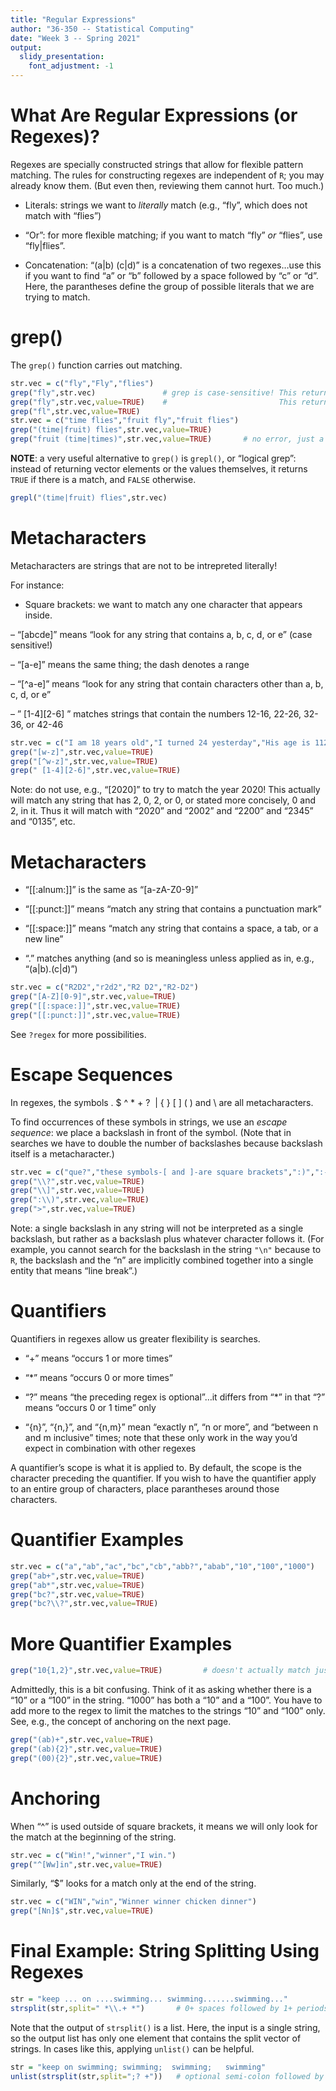 ---
title: "Regular Expressions"
author: "36-350 -- Statistical Computing"
date: "Week 3 -- Spring 2021"
output:
  slidy_presentation:
    font_adjustment: -1
---

What Are Regular Expressions (or Regexes)?
===

Regexes are specially constructed strings that allow for flexible pattern matching. The rules for constructing regexes are independent of `R`; you may already know them. (But even then, reviewing them cannot hurt. Too much.)

- Literals: strings we want to *literally* match (e.g., "fly", which does not match with "flies")

- "Or": for more flexible matching; if you want to match "fly" *or* "flies", use "fly|flies".

- Concatenation: "(a|b) (c|d)" is a concatenation of two regexes...use this if you want to find "a" or "b" followed by a space followed by "c" or "d". Here, the parantheses define the group of possible literals that we are trying to match.

grep()
===

The `grep()` function carries out matching.
```{r}
str.vec = c("fly","Fly","flies")
grep("fly",str.vec)               # grep is case-sensitive! This returns vector element(s) for match(es).
grep("fly",str.vec,value=TRUE)    #                         This returns the vector value(s) for match(es).
grep("fl",str.vec,value=TRUE)
str.vec = c("time flies","fruit fly","fruit flies")
grep("(time|fruit) flies",str.vec,value=TRUE)
grep("fruit (time|times)",str.vec,value=TRUE)       # no error, just a zero-length vector
```

**NOTE**: a very useful alternative to `grep()` is `grepl()`, or "logical grep": instead of returning vector elements or the values themselves, it returns `TRUE` if there is a match, and `FALSE` otherwise.
```{r}
grepl("(time|fruit) flies",str.vec)
```

Metacharacters
===

Metacharacters are strings that are not to be intrepreted literally!

For instance:

- Square brackets: we want to match any one character that appears inside.

-- "[abcde]" means "look for any string that contains a, b, c, d, or e" (case sensitive!)

-- "[a-e]" means the same thing; the dash denotes a range

-- "[^a-e]" means "look for any string that contain characters other than a, b, c, d, or e"

-- " [1-4][2-6] " matches strings that contain the numbers 12-16, 22-26, 32-36, or 42-46

```{r}
str.vec = c("I am 18 years old","I turned 24 yesterday","His age is 112")
grep("[w-z]",str.vec,value=TRUE)
grep("[^w-z]",str.vec,value=TRUE)
grep(" [1-4][2-6]",str.vec,value=TRUE)
```

Note: do not use, e.g., "[2020]" to try to match the year 2020! This actually will match any string that has 2, 0, 2, or 0, or stated more concisely, 0 and 2, in it. Thus it will match with "2020" and "2002" and "2200" and "2345" and "0135", etc.

Metacharacters
===

- "[[:alnum:]]" is the same as "[a-zA-Z0-9]"

- "[[:punct:]]" means "match any string that contains a punctuation mark"

- "[[:space:]]" means "match any string that contains a space, a tab, or a new line"

- "." matches anything (and so is meaningless unless applied as in, e.g., "(a|b).(c|d)")

```{r}
str.vec = c("R2D2","r2d2","R2 D2","R2-D2")
grep("[A-Z][0-9]",str.vec,value=TRUE)
grep("[[:space:]]",str.vec,value=TRUE) 
grep("[[:punct:]]",str.vec,value=TRUE)
```

See `?regex` for more possibilities.

Escape Sequences
===

In regexes, the symbols . $ ^ * + ? \ | { } [ ] ( ) and \\ are all metacharacters.

To find occurrences of these symbols in strings, we use an *escape sequence*: we place a backslash in front of the symbol. (Note that in searches we have to double the number of backslashes because backslash itself is a metacharacter.)
```{r}
str.vec = c("que?","these symbols-[ and ]-are square brackets",":)",":->")
grep("\\?",str.vec,value=TRUE)
grep("\\]",str.vec,value=TRUE)
grep(":\\)",str.vec,value=TRUE)
grep(">",str.vec,value=TRUE)
```

Note: a single backslash in any string will not be interpreted as a single backslash, but rather as a backslash plus whatever character follows it. (For example, you cannot search for the backslash in the string `"\n"` because to `R`, the backslash and the "n" are implicitly combined together into a single entity that means "line break".)

Quantifiers
===

Quantifiers in regexes allow us greater flexibility is searches.

- "+" means "occurs 1 or more times"

- "*" means "occurs 0 or more times"

- "?" means "the preceding regex is optional"...it differs from "*" in that "?" means "occurs 0 or 1 time" only

- "{n}", "{n,}", and "{n,m}" mean "exactly n", "n or more", and "between n and m inclusive" times; note that these only work in the way you'd expect in combination with other regexes

A quantifier's scope is what it is applied to. By default, the scope is the character preceding the quantifier. If you wish to have the quantifier apply to an entire group of characters, place parantheses around those characters.

Quantifier Examples
===

```{r}
str.vec = c("a","ab","ac","bc","cb","abb?","abab","10","100","1000")
grep("ab+",str.vec,value=TRUE)
grep("ab*",str.vec,value=TRUE)
grep("bc?",str.vec,value=TRUE)
grep("bc?\\?",str.vec,value=TRUE)
```

More Quantifier Examples
===

```{r}
grep("10{1,2}",str.vec,value=TRUE)         # doesn't actually match just 10 and 100
```
Admittedly, this is a bit confusing. Think of it as asking whether there is a "10" or a "100" in the string. "1000" has both a "10" and a "100". You have to add more to the regex to limit the matches to the strings "10" and "100" only. See, e.g., the concept of anchoring on the next page.
```{r}
grep("(ab)+",str.vec,value=TRUE)
grep("(ab){2}",str.vec,value=TRUE)
grep("(00){2}",str.vec,value=TRUE)
```

Anchoring
===

When "^" is used outside of square brackets, it means we will only look for the match at the beginning of the string.

```{r}
str.vec = c("Win!","winner","I win.")
grep("^[Ww]in",str.vec,value=TRUE)
```

Similarly, "$" looks for a match only at the end of the string.

```{r}
str.vec = c("WIN","win","Winner winner chicken dinner")
grep("[Nn]$",str.vec,value=TRUE)
```

Final Example: String Splitting Using Regexes
===

```{r}
str = "keep ... on ....swimming... swimming.......swimming..."
strsplit(str,split=" *\\.+ *")       # 0+ spaces followed by 1+ periods followed by 0+ spaces
```
Note that the output of `strsplit()` is a list. Here, the input is a single string, so the output list has only one element that contains the split vector of strings. In cases like this, applying `unlist()` can be helpful.

```{r}
str = "keep on swimming; swimming;  swimming;   swimming"
unlist(strsplit(str,split=";? +"))   # optional semi-colon followed by 1+ spaces
```
